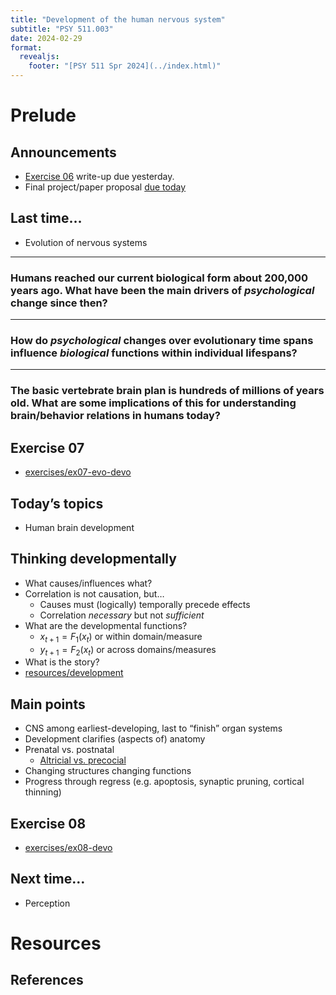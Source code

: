 ```yaml
---
title: "Development of the human nervous system"
subtitle: "PSY 511.003"
date: 2024-02-29
format: 
  revealjs:
    footer: "[PSY 511 Spr 2024](../index.html)"
---
```


# Prelude

## Announcements

- [Exercise 06](../exercises/ex06.qmd) [write-up due yesterday.]{.orange_due}
- Final project/paper proposal [due today](../resources/final-project.qmd){.orange_due}

## Last time...

- Evolution of nervous systems

---

### Humans reached our current biological form about 200,000 years ago. What have been the main drivers of *psychological* change since then?

---

### How do *psychological* changes over evolutionary time spans influence *biological* functions within individual lifespans?

---

### The basic vertebrate brain plan is hundreds of millions of years old. What are some implications of this for understanding brain/behavior relations in humans today?

## Exercise 07

- [exercises/ex07-evo-devo](../exercises/ex07-evo-devo.qmd)

## Today's topics

- Human brain development

## Thinking developmentally

- What causes/influences what?
- Correlation is not causation, but...
  - Causes must (logically) temporally precede effects
  - Correlation *necessary* but not *sufficient*
- What are the developmental functions?
  - $x_{t+1}=F_1(x_t)$ or within domain/measure
  - $y_{t+1}=F_2(x_t)$ or across domains/measures
- What is the story?
- [resources/development](../resources/development.qmd)

## Main points

- CNS among earliest-developing, last to "finish" organ systems
- Development clarifies (aspects of) anatomy
- Prenatal vs. postnatal
  - [Altricial vs. precocial](https://en.wikipedia.org/wiki/Precociality_and_altriciality)
- Changing structures changing functions
- Progress through regress (e.g. apoptosis, synaptic pruning, cortical thinning)

## Exercise 08

- [exercises/ex08-devo](../exercises/ex08-devo.qmd)

## Next time...

- Perception

# Resources

## References
